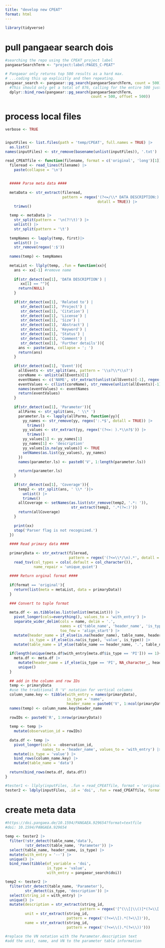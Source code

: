 ```yaml
---
title: "develop new CPEAT"
format: html
---
```


```r
library(tidyverse)
```

# pull pangaear search dois

```r
#searching the repo using the CPEAT project label
pangaearSearchTerm <- "project:label:PAGES_C-PEAT"

# Pangaear only returns top 500 results as a hard max.
# ...coding this up explicitly and then repeating.
pangaear_search <- pangaear::pg_search(pangaearSearchTerm, count = 500) |>  
  #This should only get a total of 876, calling for the entire 500 just incase
  dplyr::bind_rows(pangaear::pg_search(pangaearSearchTerm, 
                                       count = 500, offset = 500))
```

# process local files

```r

verbose <- TRUE


inputFiles <- list.files(path = 'temp/CPEAT', full.names = TRUE) |>
  as.list()
names(inputFiles) <- str_remove(basename(unlist(inputFiles)), '.txt')

read_CPEATfile <- function(filename, format = c('original', 'long')[1]){
  fileread <- read_lines(filename) |>
    paste(collapse = '\n')
  
  
  ##### Parse meta data ####
  
  metaData <- str_extract(fileread, 
                          pattern = regex('(?<=/\\* DATA DESCRIPTION:).*(?=\\*/)',
                                          dotall = TRUE)) |>
    trimws()
  
  temp <- metaData |>
    str_split(pattern = '\n(?!\t)') |>
    unlist() |>
    str_split(pattern = '\t') 
  
  tempNames <- lapply(temp, first)|>
    unlist() |>
    str_remove(regex(':$'))
  
  names(temp) <- tempNames
  
  metaList <- llply(temp, .fun = function(xx){
    ans <- xx[-1] #remove name
    
    if(str_detect(xx[1], 'DATA DESCRIPTION') |
       xx[1] == ""){
      return(NULL)
    }
    
    if(str_detect(xx[1], 'Related to') | 
       str_detect(xx[1], 'Project') |
       str_detect(xx[1], 'Citation') |
       str_detect(xx[1], 'License') |
       str_detect(xx[1], 'Size') |
       str_detect(xx[1], 'Abstract') |
       str_detect(xx[1], 'Keyword') |
       str_detect(xx[1], 'Status') |
       str_detect(xx[1], 'Comment') |
       str_detect(xx[1], 'Further details')){
      ans <- paste(ans, collapse = '; ')
      return(ans)
    }
    
    if(str_detect(xx[1], 'Event')){
      allEvents <- str_split(ans, pattern = '\\s?\\*\\s?')
      coreName <- unlist(allEvents)[1]
      eventNames <- c('NAME', str_extract(unlist(allEvents)[-1], regex('[^:]*(?=:)')))
      eventValues <- c(list(coreName), str_remove(unlist(allEvents)[-1], regex('[^:]*:\\s*')))
      names(eventValues) <- eventNames
      return(eventValues)
    }
    
    if(str_detect(xx[1], 'Parameter')){
      allParms <- str_split(ans, ' \\* ')
      parameter.ls <- lapply(allParms, function(yy){
        yy_names <- str_remove(yy, regex(':.*$', dotall = TRUE)) |>
          trimws()
        yy_values <- str_extract(yy, regex('(?<=: ).*\\n?$')) |>
          trimws()
        yy_values[1] <- yy_names[1]
        yy_names[1] <- 'description'
        yy_values[is.na(yy_values)] <- TRUE
        setNames(as.list(yy_values), yy_names)
      })
      names(parameter.ls) <- paste0('V', 1:length(parameter.ls))
      
      return(parameter.ls)
    }
    
    if(str_detect(xx[1], 'Coverage')){
      temp2 <- str_split(ans, ' \\* ')|>
        unlist() |>
        trimws()
      allCoverage <- setNames(as.list(str_remove(temp2, '.*: ')), 
                              str_extract(temp2, '.*(?=:)'))
      return(allCoverage)
    }
    
    print(xx)
    stop('Parser flag is not recognized.')
  })
  
  #### Read primary data ####
  
  primaryData <- str_extract(fileread, 
                             pattern = regex('(?<=\\*/\n).*', dotall = TRUE)) |>
    read_tsv(col_types = cols(.default = col_character()),
             name_repair = 'unique_quiet') 
  
  #### Return orginal format ####
  
  if(format == 'original'){
    return(list(meta = metaList, data = primaryData))
  }
  
  ### Convert to tuple format
  
  meta.df <- as.tibble(as.list(unlist(metaList))) |>
    pivot_longer(cols=everything(), values_to = 'with_entry') |>
    separate_wider_delim(cols = name, delim = '.',
                         names = c('table_name', 'header_name', 'is_type'),
                         too_few = 'align_start') |>
    mutate(header_name = if_else(is.na(header_name), table_name, header_name),
           is_type = if_else(is.na(is_type), 'value', is_type)) |>
    mutate(table_name = if_else(table_name == header_name, '.', table_name))
  
  if(length(unique(meta.df$with_entry[meta.df$is_type == 'PI'])) == 1){
    meta.df <- meta.df |>
      mutate(header_name = if_else(is_type == 'PI', NA_character_, header_name)) |>
      unique()
  }
  
  ## add in the column and row IDs
  temp <- primaryData
  #use the traditional R 'V' notation for vertical columns
  column_name.key <- tibble(with_entry = names(primaryData),
                            is_type = 'name',
                            header_name = paste0('V', 1:ncol(primaryData)))
  names(temp) <- column_name.key$header_name
  
  rowIDs <- paste0('R', 1:nrow(primaryData))
  
  temp <- temp |>
    mutate(observation_id = rowIDs) 
  
  data.df <- temp |>
    pivot_longer(cols = -observation_id, 
                 names_to = 'header_name', values_to = 'with_entry') |>
    mutate(is_type = 'value') |>
    bind_rows(column_name.key) |>
    mutate(table_name = 'data')
  
  return(bind_rows(meta.df, data.df))
}

#tester1 <- llply(inputFiles, .fun = read_CPEATfile, format = 'original')
tester2 <- ldply(inputFiles, .id = 'doi', .fun = read_CPEATfile, format = 'long')

```

# create meta data

```r
#https://doi.pangaea.de/10.1594/PANGAEA.929654?format=textfile
#doi: 10.1594/PANGAEA.929654

temp <- tester2 |>
  filter(!str_detect(table_name,'data'),
         !str_detect(table_name, 'Parameter')) |>
  select(table_name, header_name, is_type) |>
  mutate(with_entry = '--') |>
  unique() |>
  bind_rows(tibble(of_variable = 'doi',
                   is_type = 'value',
                   with_entry = pangaear_search$doi))

temp2 <- tester2 |>
  filter(str_detect(table_name, 'Parameter'),
         str_detect(is_type, 'description')) |>
  select(string_id = with_entry) |>
  unique() |>
  mutate(description = str_extract(string_id, 
                                  pattern = regex('[^(\\[|\\()]*(?=\\[|\\()')),
         unit = str_extract(string_id,
                            pattern = regex('(?<=\\[).*(?=\\])')),
         name = str_extract(string_id,
                            pattern = regex('(?<=\\().*(?=\\))')))

#replace the VN notation with the Parameter.description text
#add the unit, name, and VN to the parameter table information
```
